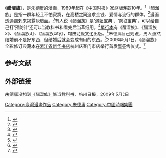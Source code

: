 《'''醋溜族'''》，是[[朱德庸|朱德庸]]的漫画，1989年起在《[[中国时报|中国时报]]》家庭版连载10年。<ref>{{Cite news|url=http://comic.qq.com/a/20090522/000006.htm|title=“醋溜族”究竟是怎样的一种族类|language=zh-cn|publisher=腾讯网|author=|date=2006-02-08|accessdate=2015-02-03|deadurl=yes|archiveurl=https://web.archive.org/web/20150209152302/http://comic.qq.com/a/20090522/000006.htm|archivedate=2015-02-09}}</ref>「醋溜族」是指一群年轻且不怕寂寞，在高楼之间追求金钱、爱情与流行的群体。<ref>{{Cite news|url=http://domestic.kankanews.com/c/2013-11-15/0043229881.shtml|title=朱德庸的“醋溜族”到底是什么意思|language=zh-cn|publisher=都市快报_看看新闻网|author=|date=2006-02-08|accessdate=2015-02-03}}{{dead link|date=2018年4月 |bot=InternetArchiveBot |fix-attempted=yes }}</ref>漫画透過諷刺来揭露灰暗面。<ref>{{Cite news|url=http://www.chinatimes.com/newspapers/20130803001413-260102| title=朱德庸：透過諷刺 揭露灰暗面|language=zh-cn|publisher=中時電子報|author=|date=2006-02-08|accessdate=2015-02-03}}</ref>有人说《醋溜族》是‘泡妞宝典’、‘防狼宝典’，可以给自己打‘预防针’还可以当教科书和看完后当草纸用。<ref>{{Cite news|url=http://zjnews.zjol.com.cn/05zjnews/system/2009/05/01/015477200.shtml| title=看完后当草纸用|language=zh-cn|publisher=浙江在线-浙江新闻|author=|date=2006-02-08|accessdate=2015-02-03}}</ref>[[單行本|單行本]]有《醋溜族》、《醋溜族2》、《醋溜族3》、《醋溜族city》，均由[[時報文化|時報文化]]出版。<ref>{{Cite news|url=http://comic.qq.com/a/20090522/000027.htm|title=《醋溜族》作者朱德庸个人档案|language=zh-cn|publisher=腾讯网|author=|date=2006-02-08|accessdate=2015-02-03|deadurl=yes|archiveurl=https://web.archive.org/web/20150209155535/http://comic.qq.com/a/20090522/000027.htm|archivedate=2015-02-09}}</ref>朱德庸自己则说，男人虽然结婚前不是好东西，但结婚后就会变成有用的东西。<ref>{{Cite news|url=http://comic.qq.com/a/20090522/000010.htm|title=《醋溜族》防火、防盗、防朱德庸|language=zh-cn|publisher=腾讯网|author=|date=2006-02-08|accessdate=2015-02-03|deadurl=yes|archiveurl=https://web.archive.org/web/20150209155538/http://comic.qq.com/a/20090522/000010.htm|archivedate=2015-02-09}}</ref>2009年5月1日，《醋溜族》全彩修订典藏本在[[浙江省新华书店|浙江省新华书店]]杭州庆春门市店举行首发暨签售仪式。<ref>{{Cite news|url=http://book.sina.com.cn/news/a/2009-04-30/1105255587.shtml| title=朱德庸携《醋溜族》全彩本5月1日杭州签售|language=zh-cn|publisher=新浪读书|author=|date=2006-02-08|accessdate=2015-02-03}}</ref>

== 参考文献 ==
{{Reflist}}
==外部链接==
[http://hzdaily.hangzhou.com.cn/dskb/html/2009-05/02/content_663254.htm 朱德庸没想到《醋溜族》能当教科书]，杭州日报，2009年5月2日
[[Category:臺灣漫畫作品|Category:臺灣漫畫作品]]
[[Category:朱德庸|Category:朱德庸]]
[[Category:中國時報集團|Category:中國時報集團]]